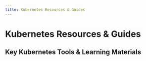 ```yaml
---
title: Kubernetes Resources & Guides
---
```



# Kubernetes Resources & Guides

## Key Kubernetes Tools & Learning Materials

<Cards>
  <Card
    title="Kubenomicon"
    description="A book of Kubernetes patterns and best practices."
    href="https://kubenomicon.com/"
    external
  />
  <Card
    title="Karmada"
    description="Open-source multi-cloud multi-cluster Kubernetes orchestration."
    href="https://karmada.io/"
    external
  />
  <Card
    title="Kubernetes Goat"
    description="A deliberately vulnerable Kubernetes cluster to learn security."
    href="https://madhuakula.com/kubernetes-goat/"
    external
  />
  <Card
    title="KubeCampus"
    description="Interactive Kubernetes tutorials and learning platform."
    href="https://kubecampus.io/"
    external
  />
  <Card
    title="Demystifying High Availability in Kubernetes Using Kubeadm"
    description="Article on setting up HA Kubernetes clusters with Kubeadm."
    href="https://medium.com/velotio-perspectives/demystifying-high-availability-in-kubernetes-using-kubeadm-3d83ed8c458b"
    external
  />
  <Card
    title="Single-node Kubernetes on Home Lab using MicroK8s, Metallb, and Traefik"
    description="Guide for a single-node K8s setup for home labs."
    href="https://pacroy.com/single-node-kubernetes-on-home-lab-using-microk8s-metallb-and-traefik-7bb1ea38fcc2"
    external
  />
  <Card
    title="k8s-diagrams"
    description="A collection of Kubernetes architecture diagrams."
    href="https://github.com/Trois-Six/k8s-diagrams"
    external
  />
</Cards>